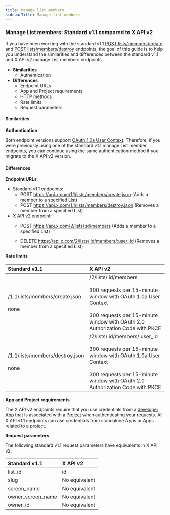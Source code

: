 ---
title: Manage list members
sidebarTitle: Manage list members
---


### Manage List members: Standard v1.1 compared to X API v2

If you have been working with the standard v1.1 [POST lists/members/create](https://developer.twitter.com/en/docs/twitter-api/v1/accounts-and-users/create-manage-lists/api-reference/post-lists-members-create) and [POST lists/members/destroy](https://developer.twitter.com/en/docs/twitter-api/v1/accounts-and-users/create-manage-lists/api-reference/post-lists-members-destroy) endpoints, the goal of this guide is to help you understand the similarities and differences between the standard v1.1 and X API v2 manage List members endpoints.

* **Similarities**
    * Authentication
* **Differences**
    * Endpoint URLs
    * App and Project requirements
    * HTTP methods
    * Rate limits
    * Request parameters

#### Similarities

**Authentication**

Both endpoint versions support [OAuth 1.0a User Context](https://developer.twitter.com/content/developer-twitter/resources/fundamentals/authentication). Therefore, if you were previously using one of the standard v1.1 manage List member endpoints, you can continue using the same authentication method if you migrate to the X API v2 version.

#### Differences

**Endpoint URLs**

* Standard v1.1 endpoints:
    * POST https://api.x.com/1.1/lists/members/create.json
        (Adds a member to a specified List)
    * POST https://api.x.com/1.1/lists/members/destroy.json
        (Removes a member from a specified List)
* X API v2 endpoint:
    * POST https://api.x.com/2/lists/:id/members
        (Adds a member to a specified List)

    * DELETE https://api.x.com/2/lists/:id/members/:user_id
        (Removes a member from a specified List)

**Rate limits**

| **Standard v1.1** | **X API v2** |
| :--- | :--- |
| /1.1/lists/members/create.json<br/><br/>none | /2/lists/:id/members<br/><br/>300 requests per 15-minute window with OAuth 1.0a User Context<br/><br/>300 requests per 15-minute window with OAuth 2.0 Authorization Code with PKCE |
| /1.1/lists/members/destroy.json<br/><br/>none | /2/lists/:id/members/:user_id<br/><br/>300 requests per 15-minute window with OAuth 1.0a User Context<br/><br/>300 requests per 15-minute window with OAuth 2.0 Authorization Code with PKCE |

**App and Project requirements**

The X API v2 endpoints require that you use credentials from a [developer App](/resources/fundamentals/developer-apps) that is associated with a [Project](/resources/fundamentals/projects) when authenticating your requests. All X API v1.1 endpoints can use credentials from standalone Apps or Apps related to a project.

**Request parameters**

The following standard v1.1 request parameters have equivalents in X API v2:

| **Standard v1.1** | **X API v2** |
| :--- | :--- |
| list_id | id  |
| slug | No equivalent |
| screen_name | No equivalent |
| owner\_screen\_name | No equivalent |
| owner_id | No equivalent |
